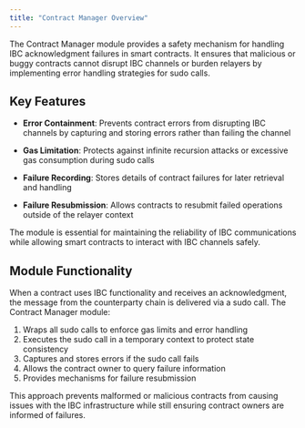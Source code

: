```yaml
---
title: "Contract Manager Overview"
---
```


The Contract Manager module provides a safety mechanism for handling IBC acknowledgment failures in smart contracts. It ensures that malicious or buggy contracts cannot disrupt IBC channels or burden relayers by implementing error handling strategies for sudo calls.

## Key Features

- **Error Containment**: Prevents contract errors from disrupting IBC channels by capturing and storing errors rather than failing the channel
  
- **Gas Limitation**: Protects against infinite recursion attacks or excessive gas consumption during sudo calls

- **Failure Recording**: Stores details of contract failures for later retrieval and handling

- **Failure Resubmission**: Allows contracts to resubmit failed operations outside of the relayer context

The module is essential for maintaining the reliability of IBC communications while allowing smart contracts to interact with IBC channels safely.

## Module Functionality

When a contract uses IBC functionality and receives an acknowledgment, the message from the counterparty chain is delivered via a sudo call. The Contract Manager module:

1. Wraps all sudo calls to enforce gas limits and error handling
2. Executes the sudo call in a temporary context to protect state consistency
3. Captures and stores errors if the sudo call fails
4. Allows the contract owner to query failure information
5. Provides mechanisms for failure resubmission

This approach prevents malformed or malicious contracts from causing issues with the IBC infrastructure while still ensuring contract owners are informed of failures. 